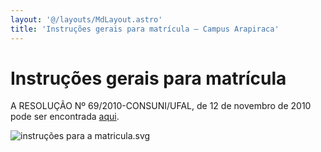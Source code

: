 ```yaml
---
layout: '@/layouts/MdLayout.astro'
title: 'Instruções gerais para matrícula — Campus Arapiraca'
---
```




Instruções gerais para matrícula
================================








A RESOLUÇÃO Nº 69/2010-CONSUNI/UFAL, de 12 de novembro de 2010 pode ser encontrada [aqui](https://ufal.br/resolucoes/2010/resolucao-no-69-2010-de-12-11-2010). 


<Image src="https://arapiraca.ufal.br/graduacao/ciencia-da-computacao/documentos/imagens/instrucoes-para-a-matricula.svg/%40%40images/d07e6bf2-2e49-423b-8426-2b1c446a6a87.svg" alt="instruções para a matricula.svg" inferSize />  









